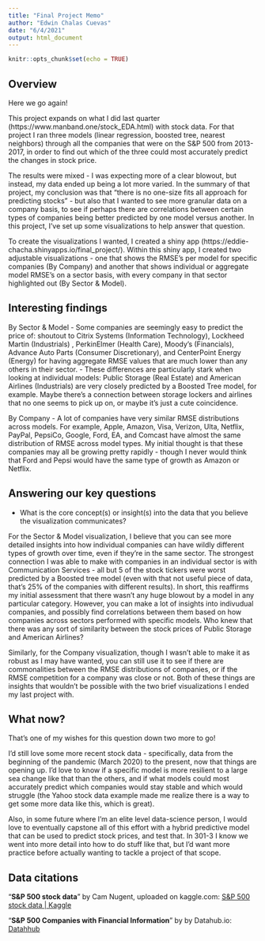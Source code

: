 ```yaml
---
title: "Final Project Memo"
author: "Edwin Chalas Cuevas"
date: "6/4/2021"
output: html_document
---
```


```r
knitr::opts_chunk$set(echo = TRUE)
```

## Overview

Here we go again!

This project expands on what I did last quarter (https://www.manband.one/stock_EDA.html) with stock data. For that project I ran three models (linear regression, boosted tree, nearest neighbors) through all the companies that were on the S&P 500 from 2013-2017, in order to find out which of the three could most accurately predict the changes in stock price. 

The results were mixed - I was expecting more of a clear blowout, but instead, my data ended up being a lot more varied. In the summary of that project, my conclusion was that "there is no one-size fits all approach for predicting stocks" - but also that I wanted to see more granular data on a company basis, to see if perhaps there are correlations between certain types of companies being better predicted by one model versus another. In this project, I've set up some visualizations to help answer that question.

To create the visualizations I wanted, I created a shiny app (https://eddie-chacha.shinyapps.io/final_project/). Within this shiny app, I created two adjustable visualizations - one that shows the RMSE's per model for specific companies (By Company) and another that shows individual or aggregate model RMSE's on a sector basis, with every company in that sector highlighted out (By Sector & Model).

## Interesting findings

By Sector & Model
- Some companies are seemingly easy to predict the price of: shoutout to Citrix Systems (Information Technology), Lockheed Martin (Industrials) , PerkinElmer (Health Care), Moody's (Financials), Advance Auto Parts (Consumer Discretionary), and CenterPoint Energy (Energy) for having aggregate RMSE values that are much lower than any others in their sector.
- These differences are particularly stark when looking at individual models: Public Storage (Real Estate) and American Airlines (Industrials) are very closely predicted by a Boosted Tree model, for example. Maybe there's a connection between storage lockers and airlines that no one seems to pick up on, or maybe it's just a cute coincidence.

By Company
- A lot of companies have very similar RMSE distributions across models. For example, Apple, Amazon, Visa, Verizon, Ulta, Netflix, PayPal, PepsiCo, Google, Ford, EA, and Comcast have almost the same distribution of RMSE across model types. My initial thought is that these companies may all be growing pretty rapidly - though I never would think that Ford and Pepsi would have the same type of growth as Amazon or Netflix.

## Answering our key questions

- What is the core concept(s) or insight(s) into the data that you believe the visualization communicates?

For the Sector & Model visualization, I believe that you can see more detailed insights into how individual companies can have wildly different types of growth over time, even if they're in the same sector. The strongest connection I was able to make with companies in an individual sector is with Communication Services - all but 5 of the stock tickers were worst predicted by a Boosted tree model (even with that not useful piece of data, that's 25% of the companies with different results). In short, this reaffirms my initial assessment that there wasn't any huge blowout by a model in any particular category. However, you can make a lot of insights into indivudual companies, and possibly find correlations between them based on how companies across sectors performed with specific models. Who knew that there was any sort of similarity between the stock prices of Public Storage and American Airlines? 

Similarly, for the Company visualization, though I wasn't able to make it as robust as I may have wanted, you can still use it to see if there are commonalities between the RMSE distributions of companies, or if the RMSE competition for a company was close or not. Both of these things are insights that wouldn't be possible with the two brief visualizations I ended my last project with.

## What now?

That's one of my wishes for this question down two more to go!

I'd still love some more recent stock data - specifically, data from the beginning of the pandemic (March 2020) to the present, now that things are opening up. I'd love to know if a specific model is more resilient to a large sea change like that than the others, and if what models could most accurately predict which companies would stay stable and which would struggle (the Yahoo stock data example made me realize there is a way to get some more data like this, which is great).

Also, in some future where I'm an elite level data-science person, I would love to eventually capstone all of this effort with a hybrid predictive model that can be used to predict stock prices, and test that. In 301-3 I know we went into more detail into how to do stuff like that, but I'd want more practice before actually wanting to tackle a project of that scope. 

## Data citations

"**S&P 500 stock data**" by Cam Nugent, uploaded on kaggle.com: [S&P 500 stock data \| Kaggle](https://www.kaggle.com/camnugent/sandp500)

"**S&P 500 Companies with Financial Information**" by by Datahub.io: [Datahhub](https://datahub.io/core/s-and-p-500-companies)
